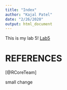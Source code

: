 ```yaml
---
title: "Index"
author: "Kajal Patel"
date: "2/26/2020"
output: html_document
---
```

This is my lab 5!
[Lab5](Lab5_KajalPatel.html)

# REFERENCES
[@RCoreTeam]


small change